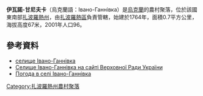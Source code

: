 {{coord|47|51|1|N|35|22|37|E|scale:100000|display=title}}

'''伊瓦諾-甘尼夫卡'''（烏克蘭語：Івано-Ганнівка）是[[烏克蘭|烏克蘭]]的農村聚落，位於該國東南部[[扎波羅熱州|扎波羅熱州]]，由[[扎波羅熱區|扎波羅熱區]]負責管轄，始建於1764年，面積0.7平方公里，海拔高度67米，2001年人口96。

==參考資料==
* [http://w1.c1.rada.gov.ua/pls/z7502/A005?rdat1=09.06.2009&rf7571=12325 селище Івано-Ганнівка]{{dead link|date=2017年11月 |bot=InternetArchiveBot |fix-attempted=yes }}
* [http://w1.c1.rada.gov.ua/pls/z7502/A005?rdat1=09.06.2009&rf7571=12325 Селище Івано-Ганнівка на сайті Верховної Ради України]{{dead link|date=2017年11月 |bot=InternetArchiveBot |fix-attempted=yes }}
* [http://weather.in.ua/ua/zaporozhskaja/9423 Погода в селі Івано-Ганнівка] {{Wayback|url=http://weather.in.ua/ua/zaporozhskaja/9423 |date=20160305204334 }}

{{DEFAULTSORT:Івано-Ганнівка}}
[[Category:扎波羅熱州農村聚落|Category:扎波羅熱州農村聚落]]


{{Zaporizhia-geo-stub}}
